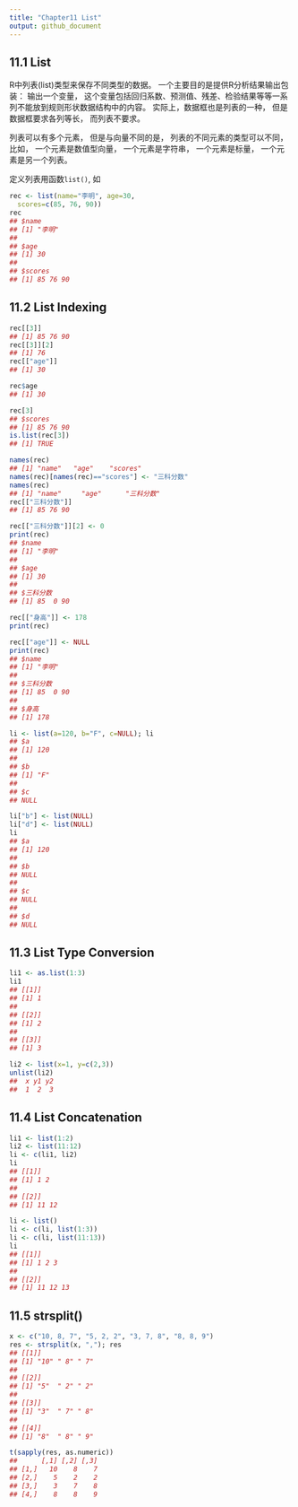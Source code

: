 ```yaml
---
title: "Chapter11 List"
output: github_document
---
```


## 11.1 List

R中列表(list)类型来保存不同类型的数据。 一个主要目的是提供R分析结果输出包装： 输出一个变量， 这个变量包括回归系数、预测值、残差、检验结果等等一系列不能放到规则形状数据结构中的内容。 实际上，数据框也是列表的一种， 但是数据框要求各列等长， 而列表不要求。

列表可以有多个元素， 但是与向量不同的是， 列表的不同元素的类型可以不同， 比如， 一个元素是数值型向量， 一个元素是字符串， 一个元素是标量， 一个元素是另一个列表。

定义列表用函数`list()`, 如

```r
rec <- list(name="李明", age=30,
  scores=c(85, 76, 90))
rec
## $name
## [1] "李明"
## 
## $age
## [1] 30
## 
## $scores
## [1] 85 76 90
```

## 11.2 List Indexing

```r
rec[[3]]
## [1] 85 76 90
rec[[3]][2]
## [1] 76
rec[["age"]]
## [1] 30
```

```r
rec$age
## [1] 30
```

```r
rec[3]
## $scores
## [1] 85 76 90
is.list(rec[3])
## [1] TRUE
```

```r
names(rec)
## [1] "name"   "age"    "scores"
names(rec)[names(rec)=="scores"] <- "三科分数"
names(rec)
## [1] "name"     "age"      "三科分数"
rec[["三科分数"]]
## [1] 85 76 90
```

```r
rec[["三科分数"]][2] <- 0
print(rec)
## $name
## [1] "李明"
## 
## $age
## [1] 30
## 
## $三科分数
## [1] 85  0 90
```

```r
rec[["身高"]] <- 178
print(rec)
```

```r
rec[["age"]] <- NULL
print(rec)
## $name
## [1] "李明"
## 
## $三科分数
## [1] 85  0 90
## 
## $身高
## [1] 178
```

```r
li <- list(a=120, b="F", c=NULL); li
## $a
## [1] 120
## 
## $b
## [1] "F"
## 
## $c
## NULL
```

```r
li["b"] <- list(NULL)
li["d"] <- list(NULL)
li
## $a
## [1] 120
## 
## $b
## NULL
## 
## $c
## NULL
## 
## $d
## NULL
```

## 11.3 List Type Conversion

```r
li1 <- as.list(1:3)
li1
## [[1]]
## [1] 1
## 
## [[2]]
## [1] 2
## 
## [[3]]
## [1] 3

```

```r
li2 <- list(x=1, y=c(2,3))
unlist(li2)
##  x y1 y2 
##  1  2  3
```

## 11.4 List Concatenation

```r
li1 <- list(1:2)
li2 <- list(11:12)
li <- c(li1, li2)
li
## [[1]]
## [1] 1 2
## 
## [[2]]
## [1] 11 12
```

```r
li <- list()
li <- c(li, list(1:3))
li <- c(li, list(11:13))
li
## [[1]]
## [1] 1 2 3
## 
## [[2]]
## [1] 11 12 13
```

## 11.5 strsplit()

```r
x <- c("10, 8, 7", "5, 2, 2", "3, 7, 8", "8, 8, 9")
res <- strsplit(x, ","); res
## [[1]]
## [1] "10" " 8" " 7"
## 
## [[2]]
## [1] "5"  " 2" " 2"
## 
## [[3]]
## [1] "3"  " 7" " 8"
## 
## [[4]]
## [1] "8"  " 8" " 9"
```

```r
t(sapply(res, as.numeric))
##      [,1] [,2] [,3]
## [1,]   10    8    7
## [2,]    5    2    2
## [3,]    3    7    8
## [4,]    8    8    9
```
